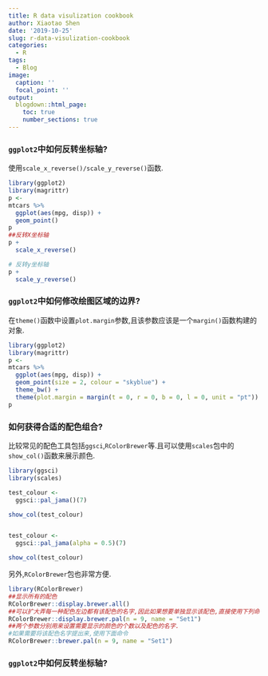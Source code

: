 ```yaml
---
title: R data visulization cookbook
author: Xiaotao Shen
date: '2019-10-25'
slug: r-data-visulization-cookbook
categories:
  - R
tags:
  - Blog
image:
  caption: ''
  focal_point: ''
output:
  blogdown::html_page:
    toc: true
    number_sections: true
---
```


### `ggplot2`中如何反转坐标轴?

使用`scale_x_reverse()/scale_y_reverse()`函数.

```r
library(ggplot2)
library(magrittr)
p <- 
mtcars %>% 
  ggplot(aes(mpg, disp)) +
  geom_point() 
p
##反转X坐标轴
p + 
  scale_x_reverse()

# 反转y坐标轴
p + 
  scale_y_reverse()
```

### `ggplot2`中如何修改绘图区域的边界?

在`theme()`函数中设置`plot.margin`参数,且该参数应该是一个`margin()`函数构建的对象.

```r
library(ggplot2)
library(magrittr)
p <- 
mtcars %>% 
  ggplot(aes(mpg, disp)) +
  geom_point(size = 2, colour = "skyblue") +
  theme_bw() +
  theme(plot.margin = margin(t = 0, r = 0, b = 0, l = 0, unit = "pt"))
p

```

### 如何获得合适的配色组合?

比较常见的配色工具包括`ggsci`,`RColorBrewer`等.且可以使用`scales`包中的`show_col()`函数来展示颜色.

```r
library(ggsci)
library(scales)

test_colour <- 
  ggsci::pal_jama()(7)

show_col(test_colour)


test_colour <- 
  ggsci::pal_jama(alpha = 0.5)(7)

show_col(test_colour)
```

另外,`RColorBrewer`包也非常方便.

```r
library(RColorBrewer)
##显示所有的配色
RColorBrewer::display.brewer.all()
##可以扩大弄每一种配色左边都有该配色的名字,因此如果想要单独显示该配色,直接使用下列命令.
RColorBrewer::display.brewer.pal(n = 9, name = "Set1")
##两个参数分别用来设置需要显示的颜色的个数以及配色的名字.
#如果需要将该配色名字提出来,使用下面命令
RColorBrewer::brewer.pal(n = 9, name = "Set1")
```

### `ggplot2`中如何反转坐标轴?
